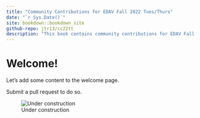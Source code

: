 ```yaml
---
title: "Community Contributions for EDAV Fall 2022 Tues/Thurs"
date: "`r Sys.Date()`"
site: bookdown::bookdown_site
github-repo: jtr13/cc22tt
description: "This book contains community contributions for EDAV Fall 2022 Tues/Thurs"
---
```


# Welcome!

Let's add some content to the welcome page.

Submit a pull request to do so.

![Under construction](under_construction.jpg)
